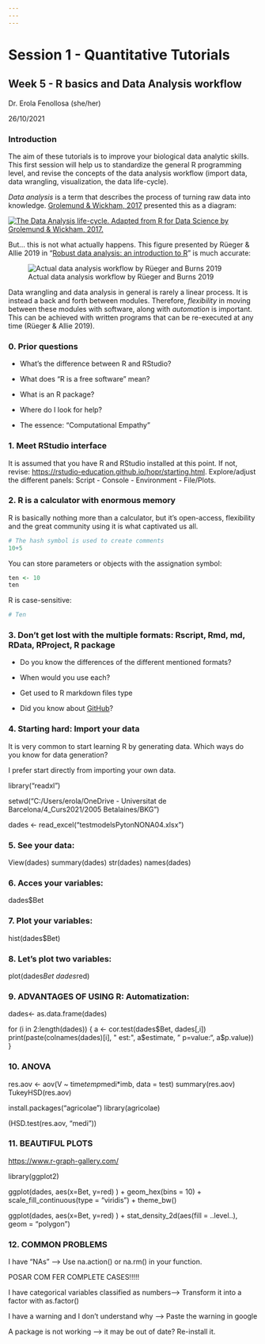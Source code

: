 ```yaml
---
---
---
```


# Session 1 - Quantitative Tutorials

## Week 5 - R basics and Data Analysis workflow

Dr. Erola Fenollosa (she/her)

26/10/2021

### Introduction

The aim of these tutorials is to improve your biological data analytic skills. This first session will help us to standardize the general R programming level, and revise the concepts of the data analysis workflow (import data, data wrangling, visualization, the data life-cycle).

*Data analysis* is a term that describes the process of turning raw data into knowledge. [Grolemund & Wickham, 2017](https://r4ds.had.co.nz/workflow-basics.html) presented this as a diagram:

[![The Data Analysis life-cycle. Adapted from R for Data Science by Grolemund & Wickham, 2017.](images/DataWorkflow_Grolemund&Wickham2017.jpeg)](https://r4ds.had.co.nz/index.html)

But... this is not what actually happens. This figure presented by Rüeger & Allie 2019 in "[Robust data analysis: an introduction to R](https://sinarueeger.github.io/robust-data-analysis-with-r/)" is much accurate:

![Actual data analysis workflow by Rüeger and Burns 2019](images/DataWorkflow_Grolemund&Wickham2017REAL.jpeg)

Data wrangling and data analysis in general is rarely a linear process. It is instead a back and forth between modules. Therefore, *flexibility* in moving between these modules with software, along with *automation* is important. This can be achieved with written programs that can be re-executed at any time (Rüeger & Allie 2019).

### 0. Prior questions

-   What's the difference between R and RStudio?

-   What does "R is a free software" mean?

-   What is an R package?

-   Where do I look for help?

-   The essence: "Computational Empathy"

### 1. Meet RStudio interface

It is assumed that you have R and RStudio installed at this point. If not, revise: <https://rstudio-education.github.io/hopr/starting.html>. Explore/adjust the different panels: Script - Console - Environment - File/Plots.

### 2. R is a calculator with enormous memory

R is basically nothing more than a calculator, but it's open-access, flexibility and the great community using it is what captivated us all.

```r
# The hash symbol is used to create comments
10+5
```

You can store parameters or objects with the assignation symbol:

```r
ten <- 10
ten
```

R is case-sensitive:

```r
# Ten
```

### 3. Don't get lost with the multiple formats: Rscript, Rmd, md, RData, RProject, R package

-   Do you know the differences of the different mentioned formats?

-   When would you use each?

-   Get used to R markdown files type

-   Did you know about [GitHub](https://github.com/erolafr)?

### 4. Starting hard: Import your data

It is very common to start learning R by generating data. Which ways do you know for data generation?

I prefer start directly from importing your own data.

library("readxl")

setwd("C:/Users/erola/OneDrive - Universitat de Barcelona/4_Curs2021/2005 Betalaines/BKG")

dades \<- read_excel("testmodelsPytonNONA04.xlsx")

### 5. See your data:

View(dades) summary(dades) str(dades) names(dades)

### 6. Acces your variables:

dades\$Bet

### 7. Plot your variables:

hist(dades\$Bet)

### 8. Let's plot two variables:

plot(dades$Bet ~ dades$red)

### 9. ADVANTAGES OF USING R: Automatization:

dades\<- as.data.frame(dades)

for (i in 2:length(dades)) { a \<- cor.test(dades$Bet, dades[,i]) print(paste(colnames(dades)[i], " est:", a$estimate, " p=value:", a\$p.value)) }

### 10. ANOVA

res.aov \<- aov(V \~ time*temp*medi\*imb, data = test) summary(res.aov) TukeyHSD(res.aov)

install.packages("agricolae") library(agricolae)

(HSD.test(res.aov, "medi"))

### 11. BEAUTIFUL PLOTS

<https://www.r-graph-gallery.com/>

library(ggplot2)

ggplot(dades, aes(x=Bet, y=red) ) + geom_hex(bins = 10) + scale_fill_continuous(type = "viridis") + theme_bw()

ggplot(dades, aes(x=Bet, y=red) ) + stat_density_2d(aes(fill = ..level..), geom = "polygon")

### 12. COMMON PROBLEMS

I have "NAs" --\> Use na.action() or na.rm() in your function.

POSAR COM FER COMPLETE CASES!!!!!

I have categorical variables classified as numbers--\> Transform it into a factor with as.factor()

I have a warning and I don't understand why --\> Paste the warning in google

A package is not working --\> it may be out of date? Re-install it.
